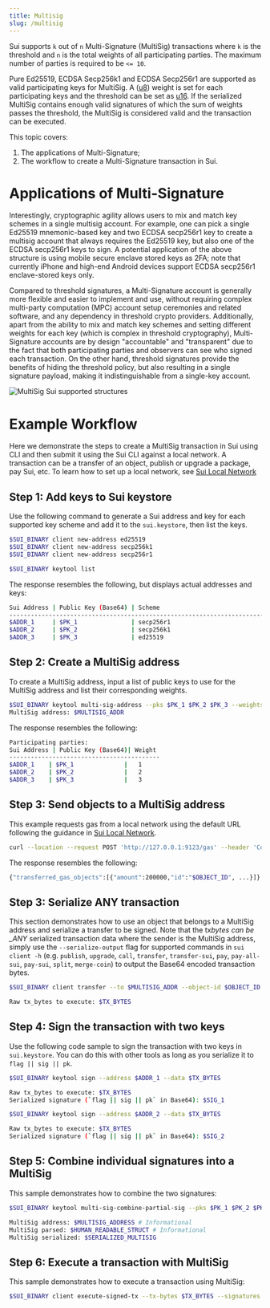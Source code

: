 ```yaml
---
title: Multisig
slug: /multisig
---
```


Sui supports `k` out of `n` Multi-Signature (MultiSig) transactions where `k` is the threshold and `n` is the total weights of all participating parties. The maximum number of parties is required to be `<= 10`.

Pure Ed25519, ECDSA Secp256k1 and ECDSA Secp256r1 are supported as valid participating keys for MultiSig. A ([u8](https://doc.rust-lang.org/std/primitive.u8.html)) weight is set for each participating keys and the threshold can be set as [u16](https://doc.rust-lang.org/std/primitive.u16.html). If the serialized MultiSig contains enough valid signatures of which the sum of weights passes the threshold, the MultiSig is considered valid and the transaction can be executed.

This topic covers:

1.  The applications of Multi-Signature;
1.  The workflow to create a Multi-Signature transaction in Sui.

# Applications of Multi-Signature

Interestingly, cryptographic agility allows users to mix and match key schemes in a single multisig account. For
example, one can pick a single Ed25519 mnemonic-based key and two ECDSA secp256r1 key to create a multisig account that
always requires the Ed25519 key, but also one of the ECDSA secp256r1 keys to sign. A potential application of the above
structure is using mobile secure enclave stored keys as 2FA; note that currently iPhone and high-end Android devices
support ECDSA secp256r1 enclave-stored keys only.

Compared to threshold signatures, a Multi-Signature account is generally more flexible and easier to implement and use,
without requiring complex multi-party computation (MPC) account setup ceremonies and related software, and any
dependency in threshold crypto providers. Additionally, apart from the ability to mix and match key schemes and setting
different weights for each key (which is complex in threshold cryptography), Multi-Signature accounts are by design
"accountable" and "transparent" due to the fact that both participating parties and observers can see who signed each
transaction. On the other hand, threshold signatures provide the benefits of hiding the threshold policy, but also
resulting in a single signature payload, making it indistinguishable from a single-key account.

![MultiSig Sui supported structures](/img/sui_multisig_structures.png "MultiSig Sui supported structures")

# Example Workflow

Here we demonstrate the steps to create a MultiSig transaction in Sui using CLI and then submit it using the Sui CLI against a local network. A transaction can be a transfer of an object, publish or upgrade a package, pay Sui, etc. To learn how to set up a local network, see [Sui Local Network](../../build/setup/local-network.mdx)

## Step 1: Add keys to Sui keystore

Use the following command to generate a Sui address and key for each supported key scheme and add it to the `sui.keystore`, then list the keys.

```bash
$SUI_BINARY client new-address ed25519
$SUI_BINARY client new-address secp256k1
$SUI_BINARY client new-address secp256r1

$SUI_BINARY keytool list
```

The response resembles the following, but displays actual addresses and keys:

```bash
Sui Address | Public Key (Base64) | Scheme
--------------------------------------------------------------------------
$ADDR_1     | $PK_1               | secp256r1
$ADDR_2     | $PK_2               | secp256k1
$ADDR_3     | $PK_3               | ed25519
```

## Step 2: Create a MultiSig address

To create a MultiSig address, input a list of public keys to use for the MultiSig address and list their corresponding weights.

```bash
$SUI_BINARY keytool multi-sig-address --pks $PK_1 $PK_2 $PK_3 --weights 1 2 3 --threshold 3
MultiSig address: $MULTISIG_ADDR
```

The response resembles the following:

```bash
Participating parties:
Sui Address | Public Key (Base64)| Weight
------------------------------------------
$ADDR_1    | $PK_1              |   1
$ADDR_2    | $PK_2              |   2
$ADDR_3    | $PK_3              |   3
```

## Step 3: Send objects to a MultiSig address

This example requests gas from a local network using the default URL following the guidance in [Sui Local Network](../../build/setup/local-network.mdx).

```bash
curl --location --request POST 'http://127.0.0.1:9123/gas' --header 'Content-Type: application/json' --data-raw "{ \"FixedAmountRequest\": { \"recipient\": \"$MULTISIG_ADDR\" } }"
```

The response resembles the following:

```bash
{"transferred_gas_objects":[{"amount":200000,"id":"$OBJECT_ID", ...}]}
```

## Step 3: Serialize ANY transaction

This section demonstrates how to use an object that belongs to a MultiSig address and serialize a transfer to be signed. Note that the tx*bytes can be \_ANY* serialized transaction data where the sender is the MultiSig address, simply use the `--serialize-output` flag for supported commands in `sui client -h` (e.g. `publish`, `upgrade`, `call`, `transfer`, `transfer-sui`, `pay`, `pay-all-sui`, `pay-sui`, `split`, `merge-coin`) to output the Base64 encoded transaction bytes.

```bash
$SUI_BINARY client transfer --to $MULTISIG_ADDR --object-id $OBJECT_ID --gas-budget 1000 --serialize-output

Raw tx_bytes to execute: $TX_BYTES
```

## Step 4: Sign the transaction with two keys

Use the following code sample to sign the transaction with two keys in `sui.keystore`. You can do this with other tools as long as you serialize it to `flag || sig || pk`.

```bash
$SUI_BINARY keytool sign --address $ADDR_1 --data $TX_BYTES

Raw tx_bytes to execute: $TX_BYTES
Serialized signature (`flag || sig || pk` in Base64): $SIG_1

$SUI_BINARY keytool sign --address $ADDR_2 --data $TX_BYTES

Raw tx_bytes to execute: $TX_BYTES
Serialized signature (`flag || sig || pk` in Base64): $SIG_2
```

## Step 5: Combine individual signatures into a MultiSig

This sample demonstrates how to combine the two signatures:

```bash
$SUI_BINARY keytool multi-sig-combine-partial-sig --pks $PK_1 $PK_2 $PK_3 --weights 1 2 3 --threshold 3 --sigs $SIG_1 $SIG_2

MultiSig address: $MULTISIG_ADDRESS # Informational
MultiSig parsed: $HUMAN_READABLE_STRUCT # Informational
MultiSig serialized: $SERIALIZED_MULTISIG
```

## Step 6: Execute a transaction with MultiSig

This sample demonstrates how to execute a transaction using MultiSig:

```bash
$SUI_BINARY client execute-signed-tx --tx-bytes $TX_BYTES --signatures $SERIALIZED_MULTISIG
```
